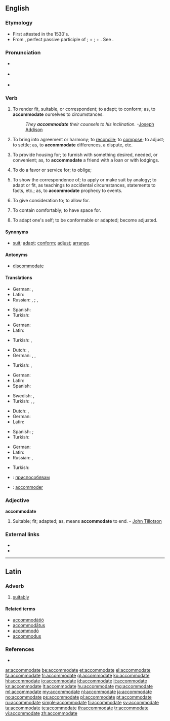 ==English==

===Etymology===
* First attested in the 1530's.
* From {{etyl|la}} {{term|accommodatus|accomodātus|lang=la}}, perfect passive participle of {{term|accommodo|accomodō|lang=la}}; {{term|ad|lang=la}} + {{term|commodo|commodō|make fit, help|lang=la}}; {{term|com|lang=la}} + {{term|modus||measure, proportion|lang=la}}. See {{term|mode}}.

===Pronunciation===
* {{a|UK}} {{IPA|/əˈkɒməˌdeɪt/|[əˈkʰɒməˌdeɪt]}}
* {{a|US}} {{IPA|/əˈkɑməˌdeɪt/|[əˈkʰɑməˌdeɪt]}}
* {{audio|en-us-accommodate.ogg|Audio (US)}}

===Verb===
{{en-verb|accommodat|ing}}

# {{context|transitive|often|reflexive}} To render fit, suitable, or correspondent; to adapt; to conform; as, to '''accommodate''' ourselves to circumstances.
#: ''They '''accommodate''' their counsels to his inclination.''  -[[w:Joseph Addison|Joseph Addison]]
# {{transitive}} To bring into agreement or harmony; to [[reconcile]]; to [[compose]]; to adjust; to settle; as, to '''accommodate''' differences, a dispute, etc.
# {{transitive}} To provide housing for; to furnish with something desired, needed, or convenient; as, to '''accommodate''' a friend with a loan or with lodgings.
# {{transitive}} To do a favor or service for; to oblige; 
# {{transitive}} To show the correspondence of; to apply or make suit by analogy; to adapt or fit, as teachings to accidental circumstances, statements to facts, etc.; as, to '''accommodate''' prophecy to events.
# {{transitive}} To give consideration to; to allow for.
# {{context|transitive}} To contain comfortably; to have space for.
# {{context|intransitive|rare}} To adapt one's self; to be conformable or adapted; become adjusted.

====Synonyms====
* [[suit]]; [[adapt]]; [[conform]]; [[adjust]]; [[arrange]].

====Antonyms====
* {{qualifier|obsolete}} [[discommodate]]

====Translations====
{{trans-top|to render fit or suitable}}
* German: {{t+|de|machen}}, {{t-|de|endigen}}
* Latin: {{t-|la|excipio}}
* Russian: {{t+|ru|приспосабливать|sc=Cyrl|tr=prisposáblivat'}} {{impf}}, {{t+|ru|приспособить|sc=Cyrl|tr=prisposóbit'}} {{pf.}}; {{t+|ru|подгонять|sc=Cyrl|tr=podgonját'}} {{impf}}, {{t+|ru|подогнать|sc=Cyrl|tr=podognát'}} {{pf.}}
{{trans-mid}}
* Spanish: {{t-|es|acomodar}}
* Turkish: {{t-|tr|uyum sağlamak}}
{{trans-bottom}}

{{trans-top|to bring into agreement}}
* German: {{t-|de|in Übereinstimmung bringen}}
* Latin: {{t-|la|excipio}}
{{trans-mid}}
* Turkish: {{qualifier|law}} {{l|tr|birbirine}} {{l|tr|uygun}} {{t+|tr|kılmak}}, {{t+|tr|uydurmak}}
{{trans-bottom}}

{{trans-top|to provide housing for}}
* Dutch: {{t+|nl|onderbrengen}}, {{t+|nl|herbergen}}
* German: {{t-|de|unterbringen}}, {{t+|de|beherbergen}}, {{t-|de|einquartieren}}
{{trans-mid}}
* Turkish: {{l|tr|kalacak}} {{l|tr|yer}} {{t+|tr|sağlamak}}, {{l|tr|kalacak}} {{l|tr|yer}} {{t+|tr|vermek}}
{{trans-bottom}}

{{trans-top|to furnish with something desired}}
* German: {{t+|de|einrichten}}
* Latin: {{t-|la|excipio}}
* Spanish: {{t+|es|satisfacer}}
{{trans-mid}}
* Swedish: {{t+|sv|förse}}, {{t+|sv|tillgodose}}
* Turkish: {{t+|tr|düzenlemek}}, {{t+|tr|tanzim etmek}}, {{t+|tr|yerleştirmek}}
{{trans-bottom}}

{{trans-top|to adapt to fit}}
* Dutch: {{t+|nl|aanpassen}}, {{t-|nl|accommoderen}}
* German: {{t+|de|anpassen}}
* Latin: {{t-|la|excipio}}
{{trans-mid}}
* Spanish: {{t-|es|acomodar}}; {{t+|es|adaptar}}
* Turkish: {{t+|tr|uydurmak}}
{{trans-bottom}}

{{trans-top|to adapt one's self}}
* German: {{t+|de|anpassen}}
* Latin: {{t-|la|excipio}}
* Russian: {{t+|ru|приспосабливаться|sc=Cyrl|tr=prisposáblivat'sja}} {{impf}}, {{t+|ru|приспособиться|sc=Cyrl|tr=prisposóbit'sja}} {{pf.}}
{{trans-mid}}
* Turkish: {{t+|tr|alışmak}}
{{trans-bottom}}

{{checktrans-top}}
* {{ttbc|bg}}: [[приспособявам]]
* {{ttbc|fr}}: [[accommoder]]
{{trans-mid}}
{{trans-bottom}}

===Adjective===
'''accommodate'''

# {{archaic}} Suitable; fit; adapted; as, means '''accommodate''' to end.  - [[w:John Tillotson|John Tillotson]]

===External links===
* {{R:OneLook}}
* {{R:Webster 1913}}
{{Webster 1913}}

----

==Latin==

===Adverb===
{{la-adv|accommodat|accommodāt|e}}

# [[suitably]]

====Related terms====
* [[accommodatio|accommodātiō]]
* [[accommodatus|accommodātus]]
* [[accommodo|accommodō]]
* [[accommodus]]

===References===
* {{R:L&S}}

[[ar:accommodate]]
[[be:accommodate]]
[[et:accommodate]]
[[el:accommodate]]
[[fa:accommodate]]
[[fr:accommodate]]
[[gl:accommodate]]
[[ko:accommodate]]
[[hi:accommodate]]
[[io:accommodate]]
[[id:accommodate]]
[[it:accommodate]]
[[kn:accommodate]]
[[lt:accommodate]]
[[hu:accommodate]]
[[mg:accommodate]]
[[ml:accommodate]]
[[my:accommodate]]
[[nl:accommodate]]
[[ja:accommodate]]
[[no:accommodate]]
[[ps:accommodate]]
[[pl:accommodate]]
[[pt:accommodate]]
[[ru:accommodate]]
[[simple:accommodate]]
[[fi:accommodate]]
[[sv:accommodate]]
[[ta:accommodate]]
[[te:accommodate]]
[[th:accommodate]]
[[tr:accommodate]]
[[vi:accommodate]]
[[zh:accommodate]]